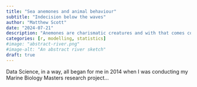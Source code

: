 ---
title: "Sea anemones and animal behaviour"
subtitle: "Indecision below the waves"
author: "Matthew Scott"
date: "2024-07-21"
description: "Anemones are charismatic creatures and with that comes complex behaviour"
categories: [r, modelling, statistics]
#image: "abstract-river.png"
#image-alt: "An abstract river sketch"
draft: true
---

Data Science, in a way, all began for me in 2014 when I was conducting my Marine Biology Masters research project...